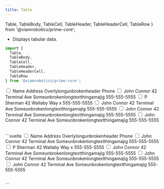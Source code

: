 ```yaml
---
title: Table
---
```


  Table,
  TableBody,
  TableCell,
  TableHeader,
  TableHeaderCell,
  TableRow
} from '@viamrobotics/prime-core';

- Displays tabular data.

```ts
import {
  Table,
  TableBody,
  TableCell,
  TableHeader,
  TableHeaderCell,
  TableRow
} from '@viamrobotics/prime-core';
```

<Example>
  <Table
    slot="component"
    variant="auto"
    cols={['10%', '10%', '60%', '10%', '10%']}
  >
    <TableHeader>
      <TableHeaderCell>
        <input type="checkbox" />
      </TableHeaderCell>
      <TableHeaderCell>Name</TableHeaderCell>
      <TableHeaderCell>Address</TableHeaderCell>
      <TableHeaderCell>Overlylongunbrokenheader</TableHeaderCell>
      <TableHeaderCell>Phone</TableHeaderCell>
    </TableHeader>
    <TableBody cx="text-center">
      <TableRow>
        <TableCell>
          <input type="checkbox" />
        </TableCell>
        <TableCell>John Connor</TableCell>
        <TableCell>42 Terminal Ave</TableCell>
        <TableCell>Someunbrokenlongtextthingamajig</TableCell>
        <TableCell>555-555-5555</TableCell>
      </TableRow>
      <TableRow>
        <TableCell>
          <input type="checkbox" />
        </TableCell>
        <TableCell>P Sherman</TableCell>
        <TableCell>42 Wallaby Way</TableCell>
        <TableCell>x</TableCell>
        <TableCell>555-555-5555</TableCell>
      </TableRow>
      <TableRow variant="success">
        <TableCell>
          <input type="checkbox" />
        </TableCell>
        <TableCell>John Connor</TableCell>
        <TableCell>42 Terminal Ave</TableCell>
        <TableCell>Someunbrokenlongtextthingamajig</TableCell>
        <TableCell>555-555-5555</TableCell>
      </TableRow>
      <TableRow variant="disabled">
        <TableCell>
          <input type="checkbox" />
        </TableCell>
        <TableCell>John Connor</TableCell>
        <TableCell>42 Terminal Ave</TableCell>
        <TableCell>Someunbrokenlongtextthingamajig</TableCell>
        <TableCell>555-555-5555</TableCell>
      </TableRow>
      <TableRow variant="error">
        <TableCell>
          <input type="checkbox" />
        </TableCell>
        <TableCell>John Connor</TableCell>
        <TableCell>42 Terminal Ave</TableCell>
        <TableCell>Someunbrokenlongtextthingamajig</TableCell>
        <TableCell>555-555-5555</TableCell>
      </TableRow>
    </TableBody>
  </Table>
  ```svelte
  <Table
    variant="auto"
    cols={['10%', '10%', '60%', '10%', '10%']}
  >
    <TableHeader>
      <TableHeaderCell>
        <input type="checkbox" />
      </TableHeaderCell>
      <TableHeaderCell>Name</TableHeaderCell>
      <TableHeaderCell>Address</TableHeaderCell>
      <TableHeaderCell>Overlylongunbrokenheader</TableHeaderCell>
      <TableHeaderCell>Phone</TableHeaderCell>
    </TableHeader>
    <TableBody cx="text-center">
      <TableRow>
        <TableCell>
          <input type="checkbox" />
        </TableCell>
        <TableCell>John Connor</TableCell>
        <TableCell>42 Terminal Ave</TableCell>
        <TableCell>Someunbrokenlongtextthingamajig</TableCell>
        <TableCell>555-555-5555</TableCell>
      </TableRow>
      <TableRow>
        <TableCell>
          <input type="checkbox" />
        </TableCell>
        <TableCell>P Sherman</TableCell>
        <TableCell>42 Wallaby Way</TableCell>
        <TableCell>x</TableCell>
        <TableCell>555-555-5555</TableCell>
      </TableRow>
      <TableRow variant="success">
        <TableCell>
          <input type="checkbox" />
        </TableCell>
        <TableCell>John Connor</TableCell>
        <TableCell>42 Terminal Ave</TableCell>
        <TableCell>Someunbrokenlongtextthingamajig</TableCell>
        <TableCell>555-555-5555</TableCell>
      </TableRow>
      <TableRow variant="disabled">
        <TableCell>
          <input type="checkbox" />
        </TableCell>
        <TableCell>John Connor</TableCell>
        <TableCell>42 Terminal Ave</TableCell>
        <TableCell>Someunbrokenlongtextthingamajig</TableCell>
        <TableCell>555-555-5555</TableCell>
      </TableRow>
      <TableRow variant="error">
        <TableCell>
          <input type="checkbox" />
        </TableCell>
        <TableCell>John Connor</TableCell>
        <TableCell>42 Terminal Ave</TableCell>
        <TableCell>Someunbrokenlongtextthingamajig</TableCell>
        <TableCell>555-555-5555</TableCell>
      </TableRow>
    </TableBody>
  </Table>
  ```
</Example>
